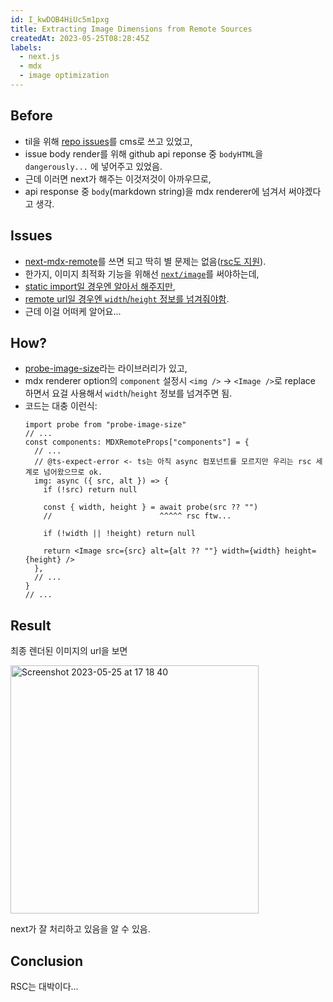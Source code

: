 ```yaml
---
id: I_kwDOB4HiUc5m1pxg
title: Extracting Image Dimensions from Remote Sources
createdAt: 2023-05-25T08:28:45Z
labels:
  - next.js
  - mdx
  - image optimization
---
```


## Before
- til을 위해 [repo issues](https://github.com/sehyunchung/til/issues)를 cms로 쓰고 있었고,
- issue body render를 위해 github api reponse 중 `bodyHTML`을 `dangerously...` 에 넣어주고 있었음.
- 근데 이러면 next가 해주는 이것저것이 아까우므로,
- api response 중 `body`(markdown string)을 mdx renderer에 넘겨서 써야겠다고 생각.
## Issues
- [next-mdx-remote](https://github.com/hashicorp/next-mdx-remote)를 쓰면 되고 딱히 별 문제는 없음([rsc도 지원](https://github.com/hashicorp/next-mdx-remote#react-server-components-rsc--nextjs-app-directory-support)).
- 한가지, 이미지 최적화 기능을 위해선 [`next/image`](https://nextjs.org/docs/app/building-your-application/optimizing/images)를 써야하는데,
- [static import일 경우엔 알아서 해주지만](https://nextjs.org/docs/app/building-your-application/optimizing/images#image-sizing),
- [remote url일 경우엔 `width`/`height` 정보를 넘겨줘야함](https://nextjs.org/docs/app/building-your-application/optimizing/images#remote-images).
- 근데 이걸 어떠케 알어요...
## How?
- [probe-image-size](https://www.npmjs.com/package/probe-image-size)라는 라이브러리가 있고,
- mdx renderer option의 `component` 설정시 `<img />` -> `<Image />`로 replace 하면서 요걸 사용해서 `width`/`height` 정보를 넘겨주면 됨.
- 코드는 대충 이런식:
  ```tsx
  import probe from "probe-image-size"
  // ...
  const components: MDXRemoteProps["components"] = {
    // ...
    // @ts-expect-error <- ts는 아직 async 컴포넌트를 모르지만 우리는 rsc 세계로 넘어왔으므로 ok.
    img: async ({ src, alt }) => {
      if (!src) return null

      const { width, height } = await probe(src ?? "")
      //                        ^^^^^ rsc ftw...

      if (!width || !height) return null

      return <Image src={src} alt={alt ?? ""} width={width} height={height} />
    },
    // ...
  }
  // ...
  ```
## Result
최종 렌더된 이미지의 url을 보면

<img width="397" alt="Screenshot 2023-05-25 at 17 18 40" src="https://github.com/sehyunchung/til/assets/31644638/d85608cd-91d1-408c-899f-2771400c48f1"/>

next가 잘 처리하고 있음을 알 수 있음.

## Conclusion
RSC는 대박이다...

